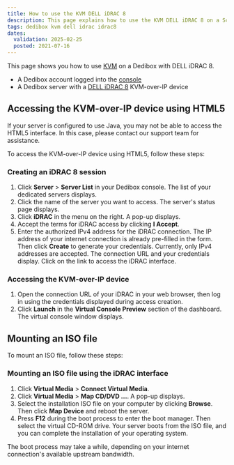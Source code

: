 ```yaml
---
title: How to use the KVM DELL iDRAC 8
description: This page explains how to use the KVM DELL iDRAC 8 on a Scaleway Dedibox
tags: dedibox kvm dell idrac idrac8 
dates:
  validation: 2025-02-25
  posted: 2021-07-16
---
```



This page shows you how to use [KVM](/dedibox-kvm-over-ip/concepts/#kvm-over-ip) on a Dedibox with DELL iDRAC 8.

<Requirements />

- A Dedibox account logged into the [console](https://console.online.net)
- A Dedibox server with a [DELL iDRAC 8](https://www.dell.com/support/manuals/en-us/idrac8-with-lc-v2.05.05.05/idrac8_2.05.05.05_ug/overview) KVM-over-IP device


## Accessing the KVM-over-IP device using HTML5

<Message type="note">
  If your server is configured to use Java, you may not be able to access the HTML5 interface. In this case, please contact our support team for assistance.
</Message>

To access the KVM-over-IP device using HTML5, follow these steps:

### Creating an iDRAC 8 session

1. Click **Server** > **Server List** in your Dedibox console. The list of your dedicated servers displays.
2. Click the name of the server you want to access. The server's status page displays.
3. Click **iDRAC** in the menu on the right. A pop-up displays.
    <Lightbox image={image} alt="" />
4. Accept the terms for iDRAC access by clicking **I Accept**.
5. Enter the authorized IPv4 address for the iDRAC connection. The IP address of your internet connection is already pre-filled in the form. Then click **Create** to generate your credentials.
    <Message type="note">
      Currently, only IPv4 addresses are accepted.
    </Message>
The connection URL and your credentials display. Click on the link to access the iDRAC interface.

### Accessing the KVM-over-IP device

1. Open the connection URL of your iDRAC in your web browser, then log in using the credentials displayed during access creation.
2. Click **Launch** in the **Virtual Console Preview** section of the dashboard. The virtual console window displays.
    <Lightbox image={image2} alt="" />

## Mounting an ISO file

To mount an ISO file, follow these steps:

### Mounting an ISO file using the iDRAC interface

1. Click **Virtual Media** > **Connect Virtual Media**.
    <Lightbox image={image3} alt="" />
2. Click **Virtual Media** > **Map CD/DVD ...**. A pop-up displays.
    <Lightbox image={image4} alt="" />
3. Select the installation ISO file on your computer by clicking **Browse**. Then click **Map Device** and reboot the server.
    <Lightbox image={image5} alt="" />
4. Press **F12** during the boot process to enter the boot manager. Then select the virtual CD-ROM drive.
    Your server boots from the ISO file, and you can complete the installation of your operating system.
  <Message type="note">
    The boot process may take a while, depending on your internet connection's available upstream bandwidth.
  </Message>
